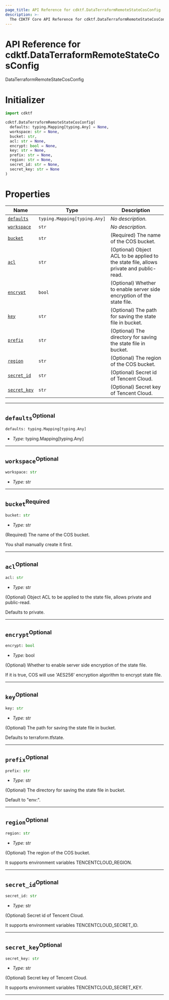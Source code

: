 ```yaml
---
page_title: API Reference for cdktf.DataTerraformRemoteStateCosConfig
description: >-
  The CDKTF Core API Reference for cdktf.DataTerraformRemoteStateCosConfig.
---
```


<!-- This file is generated through yarn generate-docs -->

# API Reference for cdktf.DataTerraformRemoteStateCosConfig

   DataTerraformRemoteStateCosConfig <a name="DataTerraformRemoteStateCosConfig" id="cdktf.DataTerraformRemoteStateCosConfig"></a>
  
  # Initializer <a name="Initializer" id="cdktf.DataTerraformRemoteStateCosConfig.Initializer"></a>
  
  ```python
  import cdktf
  
  cdktf.DataTerraformRemoteStateCosConfig(
    defaults: typing.Mapping[typing.Any] = None,
    workspace: str = None,
    bucket: str,
    acl: str = None,
    encrypt: bool = None,
    key: str = None,
    prefix: str = None,
    region: str = None,
    secret_id: str = None,
    secret_key: str = None
  )
  ```
  
  # Properties <a name="Properties" id="Properties"></a>
  
  | **Name** | **Type** | **Description** |
  | --- | --- | --- |
  | <code><a href="#cdktf.DataTerraformRemoteStateCosConfig.property.defaults">defaults</a></code> | <code>typing.Mapping[typing.Any]</code> | *No description.* |
  | <code><a href="#cdktf.DataTerraformRemoteStateCosConfig.property.workspace">workspace</a></code> | <code>str</code> | *No description.* |
  | <code><a href="#cdktf.DataTerraformRemoteStateCosConfig.property.bucket">bucket</a></code> | <code>str</code> | (Required) The name of the COS bucket. |
  | <code><a href="#cdktf.DataTerraformRemoteStateCosConfig.property.acl">acl</a></code> | <code>str</code> | (Optional) Object ACL to be applied to the state file, allows private and public-read. |
  | <code><a href="#cdktf.DataTerraformRemoteStateCosConfig.property.encrypt">encrypt</a></code> | <code>bool</code> | (Optional) Whether to enable server side encryption of the state file. |
  | <code><a href="#cdktf.DataTerraformRemoteStateCosConfig.property.key">key</a></code> | <code>str</code> | (Optional) The path for saving the state file in bucket. |
  | <code><a href="#cdktf.DataTerraformRemoteStateCosConfig.property.prefix">prefix</a></code> | <code>str</code> | (Optional) The directory for saving the state file in bucket. |
  | <code><a href="#cdktf.DataTerraformRemoteStateCosConfig.property.region">region</a></code> | <code>str</code> | (Optional) The region of the COS bucket. |
  | <code><a href="#cdktf.DataTerraformRemoteStateCosConfig.property.secretId">secret_id</a></code> | <code>str</code> | (Optional) Secret id of Tencent Cloud. |
  | <code><a href="#cdktf.DataTerraformRemoteStateCosConfig.property.secretKey">secret_key</a></code> | <code>str</code> | (Optional) Secret key of Tencent Cloud. |
  
  ---
  
  ## `defaults`<sup>Optional</sup> <a name="defaults" id="cdktf.DataTerraformRemoteStateCosConfig.property.defaults"></a>
  
  ```python
  defaults: typing.Mapping[typing.Any]
  ```
  
  - *Type:* typing.Mapping[typing.Any]
  
  ---
  
  ## `workspace`<sup>Optional</sup> <a name="workspace" id="cdktf.DataTerraformRemoteStateCosConfig.property.workspace"></a>
  
  ```python
  workspace: str
  ```
  
  - *Type:* str
  
  ---
  
  ## `bucket`<sup>Required</sup> <a name="bucket" id="cdktf.DataTerraformRemoteStateCosConfig.property.bucket"></a>
  
  ```python
  bucket: str
  ```
  
  - *Type:* str
  
  (Required) The name of the COS bucket.
  
  You shall manually create it first.
  
  ---
  
  ## `acl`<sup>Optional</sup> <a name="acl" id="cdktf.DataTerraformRemoteStateCosConfig.property.acl"></a>
  
  ```python
  acl: str
  ```
  
  - *Type:* str
  
  (Optional) Object ACL to be applied to the state file, allows private and public-read.
  
  Defaults to private.
  
  ---
  
  ## `encrypt`<sup>Optional</sup> <a name="encrypt" id="cdktf.DataTerraformRemoteStateCosConfig.property.encrypt"></a>
  
  ```python
  encrypt: bool
  ```
  
  - *Type:* bool
  
  (Optional) Whether to enable server side encryption of the state file.
  
  If it is true, COS will use 'AES256' encryption algorithm to encrypt state file.
  
  ---
  
  ## `key`<sup>Optional</sup> <a name="key" id="cdktf.DataTerraformRemoteStateCosConfig.property.key"></a>
  
  ```python
  key: str
  ```
  
  - *Type:* str
  
  (Optional) The path for saving the state file in bucket.
  
  Defaults to terraform.tfstate.
  
  ---
  
  ## `prefix`<sup>Optional</sup> <a name="prefix" id="cdktf.DataTerraformRemoteStateCosConfig.property.prefix"></a>
  
  ```python
  prefix: str
  ```
  
  - *Type:* str
  
  (Optional) The directory for saving the state file in bucket.
  
  Default to "env:".
  
  ---
  
  ## `region`<sup>Optional</sup> <a name="region" id="cdktf.DataTerraformRemoteStateCosConfig.property.region"></a>
  
  ```python
  region: str
  ```
  
  - *Type:* str
  
  (Optional) The region of the COS bucket.
  
  It supports environment variables TENCENTCLOUD_REGION.
  
  ---
  
  ## `secret_id`<sup>Optional</sup> <a name="secret_id" id="cdktf.DataTerraformRemoteStateCosConfig.property.secretId"></a>
  
  ```python
  secret_id: str
  ```
  
  - *Type:* str
  
  (Optional) Secret id of Tencent Cloud.
  
  It supports environment variables TENCENTCLOUD_SECRET_ID.
  
  ---
  
  ## `secret_key`<sup>Optional</sup> <a name="secret_key" id="cdktf.DataTerraformRemoteStateCosConfig.property.secretKey"></a>
  
  ```python
  secret_key: str
  ```
  
  - *Type:* str
  
  (Optional) Secret key of Tencent Cloud.
  
  It supports environment variables TENCENTCLOUD_SECRET_KEY.
  
  ---
  
